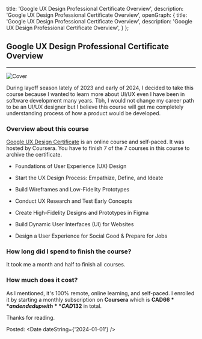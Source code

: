 
  title: 'Google UX Design Professional Certificate Overview',
  description: 'Google UX Design Professional Certificate Overview',
  openGraph: {
    title: 'Google UX Design Professional Certificate Overview',
    description: 'Google UX Design Professional Certificate Overview',
  }
};

## Google UX Design Professional Certificate Overview

---

![Cover](/images/posts/google-ux-design-professional-certificate-review/GoogleUX.png)

During layoff season lately of 2023 and early of 2024, I decided to take this course because I wanted to learn more about UI/UX even I have been in software development many years. Tbh, I would not change my career path to be an UI/UX designer but I believe this course will get me completely understanding process of how a product would be developed.

### Overview about this course

<ins>Google UX Design Certificate</ins> is an online course and self-paced. It was
hosted by Coursera. You have to finish 7 of the 7 courses in this course to archive
the certificate.

- Foundations of User Experience (UX) Design
- Start the UX Design Process: Empathize, Define, and Ideate
- Build Wireframes and Low-Fidelity Prototypes

- Conduct UX Research and Test Early Concepts

- Create High-Fidelity Designs and Prototypes in Figma

- Build Dynamic User Interfaces (UI) for Websites

- Design a User Experience for Social Good & Prepare for Jobs

### How long did I spend to finish the course?

It took me a month and half to finish all courses.

### How much does it cost?

As I mentioned, it's 100% remote, online learning, and self-paced. I enrolled it by starting a monthly subscription on **Coursera** which is **CAD$66** and ended up with **CAD$132** in total.

Thanks for reading.

Posted: <Date dateString={'2024-01-01'} />

<Commment id="google-ux-design-professional-certificate-review"/>
